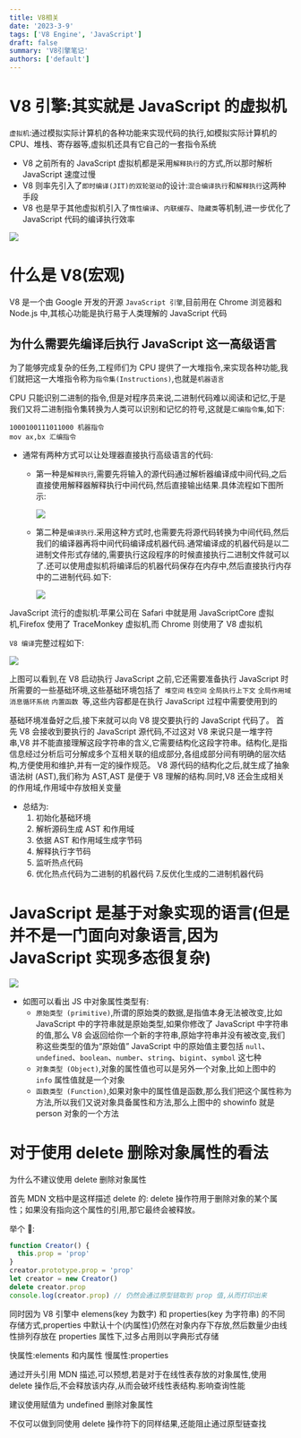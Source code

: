 ```yaml
---
title: V8相关
date: '2023-3-9'
tags: ['V8 Engine', 'JavaScript']
draft: false
summary: 'V8引擎笔记'
authors: ['default']
---
```


# V8 引擎:其实就是 JavaScript 的虚拟机

`虚拟机`:通过模拟实际计算机的各种功能来实现代码的执行,如模拟实际计算机的 CPU、堆栈、寄存器等,虚拟机还具有它自己的一套指令系统

- V8 之前所有的 JavaScript 虚拟机都是采用`解释执行`的方式,所以那时解析 JavaScript 速度过慢
- V8 则率先引入了`即时编译(JIT)的双轮驱动`的设计:`混合编译执行`和`解释执行`这两种手段
- V8 也是早于其他虚拟机引入了`惰性编译`、`内联缓存`、`隐藏类`等机制,进一步优化了 JavaScript 代码的编译执行效率

![](/blog/JS设计思想.png)

# 什么是 V8(宏观)

V8 是一个由 Google 开发的开源 `JavaScript 引擎`,目前用在 Chrome 浏览器和 Node.js 中,其核心功能是执行易于人类理解的 JavaScript 代码

## 为什么需要先编译后执行 JavaScript 这一高级语言

为了能够完成复杂的任务,工程师们为 CPU 提供了一大堆指令,来实现各种功能,我们就把这一大堆指令称为`指令集(Instructions)`,也就是`机器语言`

CPU 只能识别二进制的指令,但是对程序员来说,二进制代码难以阅读和记忆,于是我们又将二进制指令集转换为人类可以识别和记忆的符号,这就是`汇编指令集`,如下:

```
1000100111011000 机器指令
mov ax,bx 汇编指令
```

- 通常有两种方式可以让处理器直接执行高级语言的代码:

  - 第一种是`解释执行`,需要先将输入的源代码通过解析器编译成中间代码,之后直接使用解释器解释执行中间代码,然后直接输出结果.具体流程如下图所示:

    ![](/blog/解释执行.png)

  - 第二种是`编译执行`.采用这种方式时,也需要先将源代码转换为中间代码,然后我们的编译器再将中间代码编译成机器代码.通常编译成的机器代码是以二进制文件形式存储的,需要执行这段程序的时候直接执行二进制文件就可以了.还可以使用虚拟机将编译后的机器代码保存在内存中,然后直接执行内存中的二进制代码.如下:

    ![](/blog/编译执行.png)

JavaScript 流行的虚拟机:苹果公司在 Safari 中就是用 JavaScriptCore 虚拟机,Firefox 使用了 TraceMonkey 虚拟机,而 Chrome 则使用了 V8 虚拟机

`V8 编译`完整过程如下:

![](/blog/V8流水线.png)

上图可以看到,在 V8 启动执行 JavaScript 之前,它还需要准备执行 JavaScript 时所需要的一些基础环境,这些基础环境包括了` 堆空间` `栈空间` `全局执行上下文` `全局作用域` `消息循环系统` `内置函数 `等,这些内容都是在执行 JavaScript 过程中需要使用到的

基础环境准备好之后,接下来就可以向 V8 提交要执行的 JavaScript 代码了。
首先 V8 会接收到要执行的 JavaScript 源代码,不过这对 V8 来说只是一堆字符串,V8 并不能直接理解这段字符串的含义,它需要结构化这段字符串。结构化,是指信息经过分析后可分解成多个互相关联的组成部分,各组成部分间有明确的层次结构,方便使用和维护,并有一定的操作规范。
V8 源代码的结构化之后,就生成了抽象语法树 (AST),我们称为 AST,AST 是便于 V8 理解的结构.同时,V8 还会生成相关的作用域,作用域中存放相关变量

- 总结为:
  1. 初始化基础环境
  2. 解析源码生成 AST 和作用域
  3. 依据 AST 和作用域生成字节码
  4. 解释执行字节码
  5. 监听热点代码
  6. 优化热点代码为二进制的机器代码 7.反优化生成的二进制机器代码

# JavaScript 是基于对象实现的语言(但是并不是一门面向对象语言,因为 JavaScript 实现多态很复杂)

![](/blog/js属性值类型.png)

- 如图可以看出 JS 中对象属性类型有:
  - `原始类型 (primitive)`,所谓的原始类的数据,是指值本身无法被改变,比如 JavaScript 中的字符串就是原始类型,如果你修改了 JavaScript 中字符串的值,那么 V8 会返回给你一个新的字符串,原始字符串并没有被改变,我们称这些类型的值为“原始值”
    JavaScript 中的原始值主要包括 `null`、`undefined`、`boolean`、`number`、`string`、`bigint`、`symbol` 这七种
  - `对象类型 (Object)`,对象的属性值也可以是另外一个对象,比如上图中的 `info` 属性值就是一个对象
  - `函数类型 (Function)`,如果对象中的属性值是函数,那么我们把这个属性称为方法,所以我们又说对象具备属性和方法,那么上图中的 showinfo 就是 person 对象的一个方法

# 对于使用 delete 删除对象属性的看法

<div className="text-2xl text-cyan-300">为什么不建议使用 delete 删除对象属性</div>

首先 MDN 文档中是这样描述 delete 的: delete 操作符用于删除对象的某个属性；如果没有指向这个属性的引用,那它最终会被释放。

举个 🌰:

```js
function Creator() {
  this.prop = 'prop'
}
creator.prototype.prop = 'prop'
let creator = new Creator()
delete creator.prop
console.log(creator.prop) // 仍然会通过原型链取到 prop 值,从而打印出来
```

同时因为 V8 引擎中 elemens(key 为数字) 和 properties(key 为字符串) 的不同存储方式,properties 中默认十个(内属性)仍然在对象内存下存放,然后数量少由线性排列存放在 properties 属性下,过多占用则以字典形式存储

快属性:elements 和内属性
慢属性:properties

通过开头引用 MDN 描述,可以预想,若是对于在线性表存放的对象属性,使用 delete 操作后,不会释放该内存,从而会破坏线性表结构.影响查询性能

<div className="text-2xl text-cyan-300">建议使用赋值为 undefined 删除对象属性</div>

不仅可以做到同使用 delete 操作符下的同样结果,还能阻止通过原型链查找

